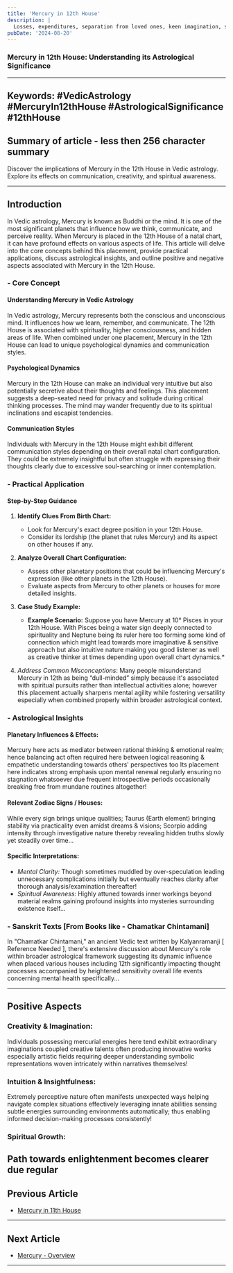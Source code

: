 ```yaml
---
title: 'Mercury in 12th House'
description: |
  Losses, expenditures, separation from loved ones, keen imagination, spiritual interest.
pubDate: '2024-08-20'
---
```


### Mercury in 12th House: Understanding its Astrological Significance

---

## Keywords: #VedicAstrology #MercuryIn12thHouse #AstrologicalSignificance #12thHouse

## Summary of article - less then 256 character summary
Discover the implications of Mercury in the 12th House in Vedic astrology. Explore its effects on communication, creativity, and spiritual awareness.

---

## Introduction

In Vedic astrology, Mercury is known as Buddhi or the mind. It is one of the most significant planets that influence how we think, communicate, and perceive reality. When Mercury is placed in the 12th House of a natal chart, it can have profound effects on various aspects of life. This article will delve into the core concepts behind this placement, provide practical applications, discuss astrological insights, and outline positive and negative aspects associated with Mercury in the 12th House.

### - Core Concept
#### Understanding Mercury in Vedic Astrology

In Vedic astrology, Mercury represents both the conscious and unconscious mind. It influences how we learn, remember, and communicate. The 12th House is associated with spirituality, higher consciousness, and hidden areas of life. When combined under one placement, Mercury in the 12th House can lead to unique psychological dynamics and communication styles.

#### Psychological Dynamics
Mercury in the 12th House can make an individual very intuitive but also potentially secretive about their thoughts and feelings. This placement suggests a deep-seated need for privacy and solitude during critical thinking processes. The mind may wander frequently due to its spiritual inclinations and escapist tendencies.

#### Communication Styles
Individuals with Mercury in the 12th House might exhibit different communication styles depending on their overall natal chart configuration. They could be extremely insightful but often struggle with expressing their thoughts clearly due to excessive soul-searching or inner contemplation.

### - Practical Application
#### Step-by-Step Guidance

1. **Identify Clues From Birth Chart:**
   - Look for Mercury's exact degree position in your 12th House.
   - Consider its lordship (the planet that rules Mercury) and its aspect on other houses if any.

2. **Analyze Overall Chart Configuration:**
   - Assess other planetary positions that could be influencing Mercury's expression (like other planets in the 12th House).
   - Evaluate aspects from Mercury to other planets or houses for more detailed insights.

3. **Case Study Example:**
    * **Example Scenario:** Suppose you have Mercury at 10° Pisces in your 12th House. With Pisces being a water sign deeply connected to spirituality and Neptune being its ruler here too forming some kind of connection which might lead towards more imaginative & sensitive approach but also intuitive nature making you good listener as well as creative thinker at times depending upon overall chart dynamics.*

4. *Address Common Misconceptions*: Many people misunderstand Mercury in 12th as being “dull-minded” simply because it's associated with spiritual pursuits rather than intellectual activities alone; however this placement actually sharpens mental agility while fostering versatility especially when combined properly within broader astrological context.

### - Astrological Insights

#### Planetary Influences & Effects:
Mercury here acts as mediator between rational thinking & emotional realm; hence balancing act often required here between logical reasoning & empathetic understanding towards others' perspectives too Its placement here indicates strong emphasis upon mental renewal regularly ensuring no stagnation whatsoever due frequent introspective periods occasionally breaking free from mundane routines altogether!

#### Relevant Zodiac Signs / Houses:
While every sign brings unique qualities; Taurus (Earth element) bringing stability via practicality even amidst dreams & visions; Scorpio adding intensity through investigative nature thereby revealing hidden truths slowly yet steadily over time...

#### Specific Interpretations:
- *Mental Clarity:* Though sometimes muddled by over-speculation leading unnecessary complications initially but eventually reaches clarity after thorough analysis/examination thereafter!
- *Spiritual Awareness:* Highly attuned towards inner workings beyond material realms gaining profound insights into mysteries surrounding existence itself...

### - Sanskrit Texts [From Books like - Chamatkar Chintamani]

In "Chamatkar Chintamani," an ancient Vedic text written by Kalyanramanji [ Reference Needed ], there's extensive discussion about Mercury's role within broader astrological framework suggesting its dynamic influence when placed various houses including 12th significantly impacting thought processes accompanied by heightened sensitivity overall life events concerning mental health specifically...

---

## Positive Aspects

### Creativity & Imagination:
Individuals possessing mercurial energies here tend exhibit extraordinary imaginations coupled creative talents often producing innovative works especially artistic fields requiring deeper understanding symbolic representations woven intricately within narratives themselves!

### Intuition & Insightfulness:
Extremely perceptive nature often manifests unexpected ways helping navigate complex situations effectively leveraging innate abilities sensing subtle energies surrounding environments automatically; thus enabling informed decision-making processes consistently!

### Spiritual Growth:
Path towards enlightenment becomes clearer due regular
---

## Previous Article
- [Mercury in 11th House](/blogs-md/0604_Mercury_in_Houses/060411_Mercury_in_11th_House.mdx)

---

## Next Article
- [Mercury - Overview](/blogs-md/0604_Mercury_in_Houses/0604001_mercury_in_Houses.mdx)

---
